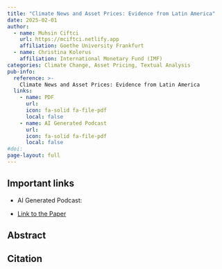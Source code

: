```yaml
---
title: "Climate News and Asset Prices: Evidence from Latin America"
date: 2025-02-01
author:
  - name: Muhsin Ciftci
    url: https://mciftci.netlify.app
    affiliation: Goethe University Frankfurt
  - name: Christina Kolerus
    affiliation: International Monetary Fund (IMF)
categories: Climate Change, Asset Pricing, Textual Analysis
pub-info:
  reference: >-
    Climate News and Asset Prices: Evidence from Latin America 
  links:
    - name: PDF
      url: 
      icon: fa-solid fa-file-pdf
      local: false
    - name: AI Generated Podcast
      url: 
      icon: fa-solid fa-file-pdf
      local: false
#doi:
page-layout: full
---
```


## Important links

- [AI Generated Podcast:]{.ftcol1}

- [Link to the Paper]()

## Abstract

## Citation
```bibtex

```
























